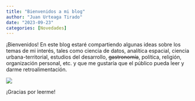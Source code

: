 ```yaml
---
title: "Bienvenidos a mi blog"
author: "Juan Urteaga Tirado"
date: "2023-09-23"
categories: [Novedades]
---
```


¡Bienvenidos! En este blog estaré compartiendo algunas ideas sobre los temas de mi interés, tales como ciencia de datos, analítica espacial, ciencia urbana-territorial, estudios del desarrollo, ~~gastronomía~~, política, religión, organización personal, etc. y que me gustaría que el público pueda leer y darme retroalimentación.

![](images/img_1.jpg)

¡Gracias por leerme!
